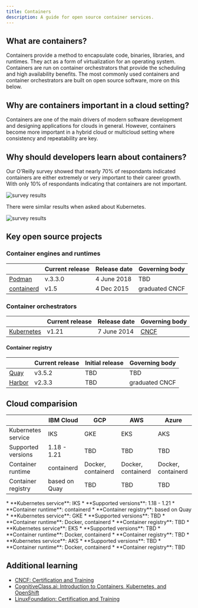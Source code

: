 ```yaml
---
title: Containers
description: A guide for open source container services.
---
```


## What are containers?

Containers provide a method to encapsulate code, binaries, libraries, and runtimes. They act as a form of virtualization for an operating system. Containers are run on container orchestrators that provide the scheduling and high availability benefits. The most commonly used containers and container orchestrators are built on open source software, more on this below.

## Why are containers important in a cloud setting?

Containers are one of the main drivers of modern software development and designing applications for clouds in general. However, containers become more important in a hybrid cloud or multicloud setting where consistency and repeatability are key.

## Why should developers learn about containers?

<Row>
<Column colSm={6} colLg={6}>

Our O'Reilly survey showed that nearly 70% of respondants indicated containers are either extremely or very important to their career growth. With only 10% of respondants indicating that containers are not important.

![survey results](images/survey-containers.png)

</Column>
<Column colSm={6} colLg={6}>

There were similar results when asked about Kubernetes.

![survey results](images/survey-kubernetes.png)

</Column>
</Row>

<!-- _EM: what makes them suitable for cloud environments? I was thinking of things like scalability, speed, and portability (Are those terms triggering you for marketing speak??). What else? They don't require you to own a whole virtualization suite of tools. . . they enable choice b/c you can run your containers/container plaform on any cloud, etc . . . . Another way to reframe this and to cover some key topics is to ask: WHat problems do containers solve?_ -->

<!-- ## Solution sketch

_EM: I noticed this in Dr. Max's version. I'm wondering if you think this is necessary? LIke to set up an image of an ideal container environment? Is there such a thing as an ideal container environment?_ -->

<!-- ## Limitations

_EM: Anything to highlight here?_ -->

## Key open source projects

### Container engines and runtimes

|  | Current release | Release date | Governing body |
| - | - | - | - |
| [Podman](https://podman.io/) | v.3.3.0 | 4 June 2018 | TBD |
| [containerd](https://containerd.io/) | v1.5 | 4 Dec 2015| graduated CNCF |


### Container orchestrators

|  | Current release | Release date | Governing body |
| - | - | - | - |
| [Kubernetes](https://kubernetes.io) | v1.21 | 7 June 2014 | [CNCF](https://www.cncf.io/) |

#### Container registry

|  | Current release | Initial release | Governing body |
| - | - | - | - |
| [Quay](https://www.projectquay.io/) | v3.5.2 | TBD | TBD |
| [Harbor](https://goharbor.io/)| v2.3.3 | TBD | graduated CNCF |
## Cloud comparision

|  | IBM Cloud | GCP | AWS | Azure |
| - | - | - | - | - |
| Kubernetes service | IKS | GKE | EKS | AKS |
| Supported versions | 1.18 - 1.21 | TBD | TBD | TBD |
| Container runtime | containerd | Docker, containerd | Docker, containerd | Docker, containerd |
| Container registry | based on Quay | TBD | TBD | TBD |

<Tabs>

<Tab label="IBM Cloud">
  * **Kubernetes service**: IKS
  * **Supported versions**: 1.18 - 1.21
  * **Container runtime**: containerd
  * **Container registry**: based on Quay
</Tab>

<Tab label="GCP">
  * **Kubernetes service**: GKE
  * **Supported versions**: TBD
  * **Container runtime**: Docker, containerd
  * **Container registry**: TBD
</Tab>

<Tab label="AWS">
  * **Kubernetes service**: EKS
  * **Supported versions**: TBD
  * **Container runtime**: Docker, containerd
  * **Container registry**: TBD
</Tab>

<Tab label="Azure">
  * **Kubernetes service**: AKS
  * **Supported versions**: TBD
  * **Container runtime**: Docker, containerd
  * **Container registry**: TBD
</Tab>

</Tabs>


## Additional learning

* [CNCF: Certification and Training](https://www.cncf.io/certification/training)
* [CognitiveClass.ai: Introduction to Containers, Kubernetes, and OpenShift](https://cognitiveclass.ai/courses/kubernetes-course)
* [LinuxFoundation: Certification and Training](https://training.linuxfoundation.org/full-catalog/?_sft_topic_area=cloud-containers)
